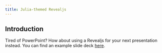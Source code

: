 ```yaml
---
title: Julia-themed Revealjs 
---
```


## Introduction

Tired of PowerPoint? How about using a Revealjs for your next presentation instead. You can find an example slide deck [here](example.qmd){target="_blank"}.